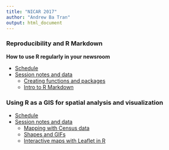 ```yaml
---
title: "NICAR 2017"
author: "Andrew Ba Tran"
output: html_document
---
```


### Reproducibility and R Markdown

**How to use R regularly in your newsroom**

* [Schedule](http://ire.org/events-and-training/event/2702/3078/)
* [Session notes and data](https://github.com/andrewbtran/NICAR/tree/master/2017/reproducibility-rmarkdown)
    * [Creating functions and packages](https://andrewbtran.github.io/NICAR/2017/reproducibility-rmarkdown/creating_packages.html)
    * [Intro to R Markdown](https://andrewbtran.github.io/NICAR/2017/reproducibility-rmarkdown/rmarkdown.html)

### Using R as a GIS for spatial analysis and visualization

* [Schedule](http://ire.org/events-and-training/event/2702/3083/)
* [Session notes and data](https://github.com/andrewbtran/NICAR/tree/master/2017/maps)
    * [Mapping with Census data](https://andrewbtran.github.io/NICAR/2017/maps/mapping-census-data.html)
    * [Shapes and GIFs](https://andrewbtran.github.io/NICAR/2017/maps/shapes-and-gifs.html)
    * [Interactive maps with Leaflet in R](https://andrewbtran.github.io/NICAR/2017/maps/leaflet-r.html)
    

